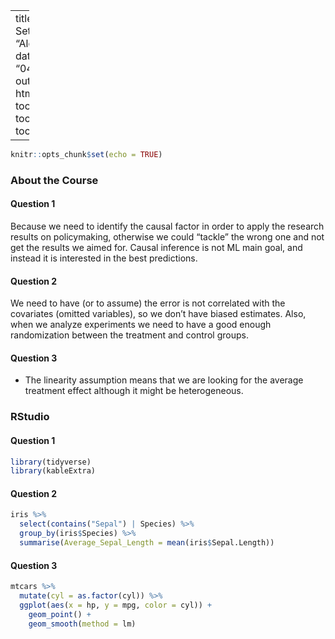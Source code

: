 

---
title: "Problem Set 1"
author: "Alon Rashty"
date: "04/04/2021"
output:
        html_document:
          toc: true
          toc_depth: 3
          toc_float: true

---

```r
knitr::opts_chunk$set(echo = TRUE)
```
### About the Course

#### Question 1
Because we need to identify the causal factor in order to apply the research results on policymaking, otherwise we could "tackle" the wrong one and not get the results we aimed for. Causal inference is not ML main goal, and instead it is interested in the best predictions.

#### Question 2
We need to have (or to assume) the error is not correlated with the covariates (omitted variables), so we don't have biased estimates. Also, when we analyze experiments we need to have a good enough randomization between the treatment and control groups. 

#### Question 3
* The linearity assumption means that we are looking for the average treatment effect although it might be heterogeneous. 

### RStudio

#### Question 1
```r
library(tidyverse)
library(kableExtra)

```

#### Question 2
```r
iris %>%
  select(contains("Sepal") | Species) %>%
  group_by(iris$Species) %>%
  summarise(Average_Sepal_Length = mean(iris$Sepal.Length))
```

#### Question 3
```r
mtcars %>%
  mutate(cyl = as.factor(cyl)) %>%
  ggplot(aes(x = hp, y = mpg, color = cyl)) +
    geom_point() +
    geom_smooth(method = lm)

```


